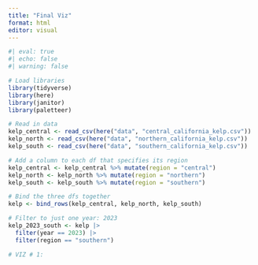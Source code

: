 ```yaml
---
title: "Final Viz"
format: html
editor: visual
---
```



```r
#| eval: true
#| echo: false
#| warning: false

# Load libraries
library(tidyverse)
library(here)
library(janitor)
library(paletteer)

# Read in data
kelp_central <- read_csv(here("data", "central_california_kelp.csv"))
kelp_north <- read_csv(here("data", "northern_california_kelp.csv"))
kelp_south <- read_csv(here("data", "southern_california_kelp.csv"))

# Add a column to each df that specifies its region
kelp_central <- kelp_central %>% mutate(region = "central")
kelp_north <- kelp_north %>% mutate(region = "northern")
kelp_south <- kelp_south %>% mutate(region = "southern")

# Bind the three dfs together
kelp <- bind_rows(kelp_central, kelp_north, kelp_south)

# Filter to just one year: 2023
kelp_2023_south <- kelp |>
  filter(year == 2023) |>
  filter(region == "southern")
```


```r
# VIZ # 1: 
```

